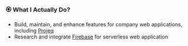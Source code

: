 ### 🏵 What I Actually Do?

- Build, maintain, and enhance features for company web applications, including
  [Projeq](https://projeq.id/)
- Research and integrate [Firebase](https://firebase.google.com/?hl=id) for serverless web application
